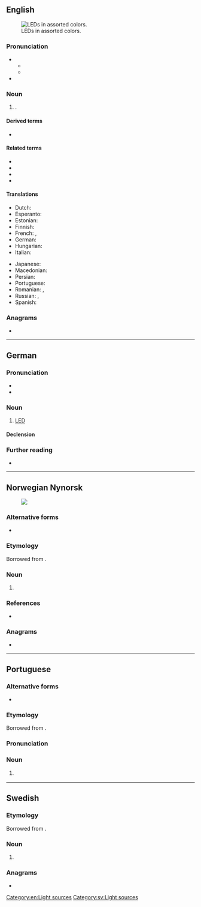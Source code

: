 {{also|led|leð}}
==English==
{{wikipedia}}
[[File:LEDs.jpg|thumb|right|LEDs in assorted colors.]]

===Pronunciation===
* {{IPA|en|/ɛl.iː.ˈdiː/|/lɛd/}}
** {{audio|en|LL-Q1860 (eng)-Vealhurl-LED1.wav|Audio (UK)}}
** {{audio|en|LL-Q1860 (eng)-Vealhurl-LED2.wav|Audio (UK)}}
* {{rhymes|en|iː|ɛd|s1=3|s2=1}}

===Noun===
{{en-noun}}

# {{initialism|en|light-emitting diode}}.

====Derived terms====
* {{l|en|OLED}}

====Related terms====
* {{l|en|CRT}}
* {{l|en|LCD}}
* {{l|en|TFT}}
* {{l|en|VDU}}

====Translations====
{{trans-top|LED}}
* Dutch: {{t+|nl|led|m}}
* Esperanto: {{t|eo|LED}}
* Estonian: {{t+|et|LED}}
* Finnish: {{t+|fi|LED}}
* French: {{t+|fr|DEL|f}}, {{t+|fr|LED|f}}
* German: {{t+|de|LED|f}}
* Hungarian: {{t+|hu|LED}}
* Italian: {{t+|it|LED|m}}
{{trans-mid}}
* Japanese: {{t+|ja|LED}}
* Macedonian: {{t|mk|ЛЕД}}
* Persian: {{t|fa|ال‌ای‌دی|tr=el-i-di|sc=fa-Arab}}
* Portuguese: {{t+|pt|LED|m}}
* Romanian: {{t|ro|LED|n}}, {{t+|ro|led|n}}
* Russian: {{t|ru|СД|m}}, {{t|ru|СИД|m}}
* Spanish: {{t+|es|led|m}}
{{trans-bottom}}

===Anagrams===
* {{anagrams|en|a=del|'eld|DLE|Del|Del.|EDL|LDE|del|del.|eld}}

[[Category:en:Light sources]]

----

==German==

===Pronunciation===
* {{IPA|de|/ˌɛl ˌeː ˈdeː/}}
* {{audio|de|De-LED.ogg|Audio}}

===Noun===
{{de-noun|f,s}}

# [[#English|LED]] {{gloss|light-emitting diode}}
#: {{syn|de|Leuchtdiode}}

====Declension====
{{de-ndecl|f,s}}

===Further reading===
* {{R:DWDS}}

----

==Norwegian Nynorsk==
{{wikipedia|lang=nn|lysdiode}}
[[File:RBG-LED.jpg|thumb|]]

===Alternative forms===
* {{alter|nn|led||alternative case spelling}}

===Etymology===
Borrowed from {{bor|nn|en|LED||light-emitting diode}}.

===Noun===
{{nn-noun-m1|LED-}}

# {{l|en|LED}} {{gloss|light-emitting diode}}

===References===
* {{R:The Nynorsk Dictionary}}

===Anagrams===
* {{anagrams|nn|a=del|del|edl|eld|led}}

----

==Portuguese==

===Alternative forms===
* {{alt|pt|led}}

===Etymology===
Borrowed from {{bor|pt|en|LED}}.

===Pronunciation===
{{pt-IPA|léde}}

===Noun===
{{pt-noun|m|#s}}

# {{l|en|LED}} {{gloss|light-emitting diode}}
#: {{syn|pt|díodo emissor de luz}}

----

==Swedish==

===Etymology===
Borrowed from {{bor|sv|en|LED}}.

===Noun===
{{sv-noun|c}}

# {{l|en|LED}} {{gloss|light-emitting diode}}
#:{{syn|sv|lysdiod}}

===Anagrams===
* {{anagrams|sv|a=del|del|eld}}

[[Category:sv:Light sources]]